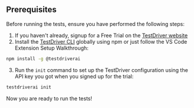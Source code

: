 ## Prerequisites
Before running the tests, ensure you have performed the following steps:

1. If you haven't already, signup for a Free Trial on the [TestDriver website](https://testdriver.ai/pricing)
2. Install the [TestDriver CLI](/cli/overview) globally using npm or just follow the VS Code Extension Setup Walkthrough:
```bash
npm install -g @testdriverai
```
3. Run the `init` command to set up the TestDriver configuration using the API key you got when you signed up for the trial:
```bash
testdriverai init
```

<Check>Now you are ready to run the tests!</Check>
